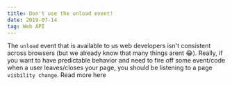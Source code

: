 ```yaml
---
title: Don't use the unload event!
date: 2019-07-14
tag: Web API
---
```



The `unload` event that is available to us web developers isn't consistent across browsers (but we already know that many things arent 😂).
Really, if you want to have predictable behavior and need to fire off some event/code when a user leaves/closes your page,
you should be listening to a page `visbility change`. <TextLink href="https://developers.google.com/web/updates/2018/07/page-lifecycle-api#the-unload-event">Read more here</TextLink>
